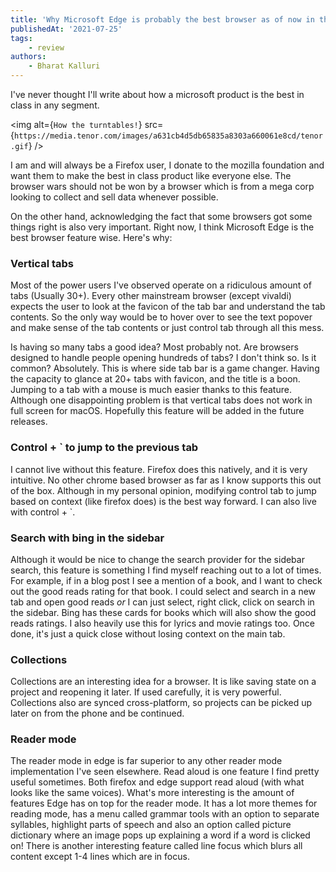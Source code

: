 ```yaml
---
title: 'Why Microsoft Edge is probably the best browser as of now in the market'
publishedAt: '2021-07-25'
tags:
    - review
authors:
    - Bharat Kalluri
---
```


I've never thought I'll write about how a microsoft product is the best in class in any segment.

<img alt={`How the turntables!`} src={`https://media.tenor.com/images/a631cb4d5db65835a8303a660061e8cd/tenor.gif`} />

I am and will always be a Firefox user, I donate to the mozilla foundation and want them to make the best
in class product like everyone else. The browser wars should not be won by a browser which is from a mega corp
looking to collect and sell data whenever possible.

On the other hand, acknowledging the fact that some browsers got some things right is also very important. Right now,
I think Microsoft Edge is the best browser feature wise. Here's why:

### Vertical tabs

Most of the power users I've observed operate on a ridiculous amount of tabs (Usually 30+). Every other mainstream
browser (except vivaldi) expects the user to look at the favicon of the tab bar and understand the tab contents. So
the only way would be to hover over to see the text popover and make sense of the tab contents or just control tab
through all this mess.

Is having so many tabs a good idea? Most probably not. Are browsers designed to handle people opening hundreds of
tabs? I don't think so. Is it common? Absolutely. This is where side tab bar is a game changer. Having the capacity
to glance at 20+ tabs with favicon, and the title is a boon. Jumping to a tab with a mouse is much easier thanks to
this feature. Although one disappointing problem is that vertical tabs does not work in full screen for macOS.
Hopefully this feature will be added in the future releases.

### Control + ` to jump to the previous tab

I cannot live without this feature. Firefox does this natively, and it is very intuitive. No other chrome based
browser as far as I know supports this out of the box. Although in my personal opinion, modifying control tab to
jump based on context (like firefox does) is the best way forward. I can also live with control + `.

### Search with bing in the sidebar

Although it would be nice to change the search provider for the sidebar search, this feature is something I find
myself reaching out to a lot of times. For example, if in a blog post I see a mention of a book, and I want to check
out the good reads rating for that book. I could select and search in a new tab and open good reads _or_ I can just
select, right click, click on search in the sidebar. Bing has these cards for books which will also show the
good reads ratings. I also heavily use this for lyrics and movie ratings too. Once done, it's just a quick close
without losing context on the main tab.

### Collections

Collections are an interesting idea for a browser. It is like saving state on a project and reopening it later. If
used carefully, it is very powerful. Collections also are synced cross-platform, so projects can be
picked up later on from the phone and be continued.

### Reader mode

The reader mode in edge is far superior to any other reader mode implementation I've seen elsewhere. Read aloud is
one feature I find pretty useful sometimes. Both firefox and edge support read aloud (with what looks like the same
voices). What's more interesting is the amount of features Edge has on top for the reader mode. It has a lot more
themes for reading mode, has a menu called grammar tools with an option to separate syllables, highlight parts of
speech and also an option called picture dictionary where an image pops up explaining a word if a word is clicked on!
There is another interesting feature called line focus which blurs all content except 1-4 lines which are in focus.
